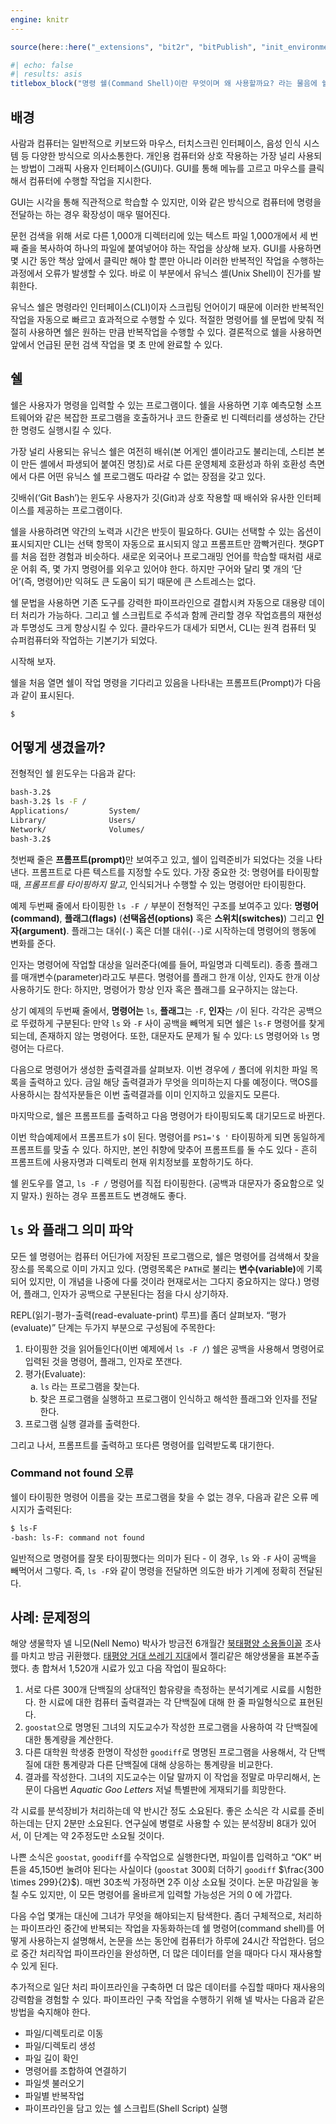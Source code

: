 ---
engine: knitr
---

```{r init, include=FALSE}
source(here::here("_extensions", "bit2r", "bitPublish", "init_environments.R"))
```


```{r}
#| echo: false
#| results: asis
titlebox_block("명령 쉘(Command Shell)이란 무엇이며 왜 사용할까요? 라는 물음에 쉘이 키보드, 화면, 운영 체제 및 사용자 프로그램과 어떻게 연관되어 있는지 이해하고, 그래픽 인터페이스(GUI) 대신 명령줄 인터페이스(CLI)를 사용해야 하는 경우와 그 이유를 학습한다. 더 나아가 챗GPT를 통해 새롭게 부상하고 있는 언어 사용자 인터페이스(NUI)도 적절히 활용하게 된다.", title = "학습목표", theme = "bluejeans")
```


## 배경

사람과 컴퓨터는 일반적으로 키보드와 마우스, 터치스크린 인터페이스, 음성 인식 시스템 등 다양한 방식으로 의사소통한다.
개인용 컴퓨터와 상호 작용하는 가장 널리 사용되는 방법이 그래픽 사용자 인터페이스(GUI)다. GUI를 통해 메뉴를 고르고 마우스를 클릭해서 컴퓨터에 수행할 작업을 지시한다.

GUI는 시각을 통해 직관적으로 학습할 수 있지만, 이와 같은 방식으로 컴퓨터에 명령을 전달하는 하는 경우 확장성이 매우 떨어진다.

문헌 검색을 위해 서로 다른 1,000개 디렉터리에 있는 텍스트 파일 1,000개에서 세 번째 줄을 복사하여 하나의 파일에 붙여넣어야 하는 작업을 상상해 보자. GUI를 사용하면 몇 시간 동안 책상 앞에서 클릭만 해야 할 뿐만 아니라 이러한 반복적인 작업을 수행하는 과정에서 오류가 발생할 수 있다. 바로 이 부분에서 유닉스 셸(Unix Shell)이 진가를 발휘한다.

유닉스 쉘은 명령라인 인터페이스(CLI)이자 스크립팅 언어이기 때문에 이러한 반복적인 작업을 자동으로 빠르고 효과적으로 수행할 수 있다. 적절한 명령어를 쉘 문법에 맞춰 적절히 사용하면 쉘은 원하는 만큼 반복작업을 수행할 수 있다. 
결론적으로 쉘을 사용하면 앞에서 언급된 문헌 검색 작업을 몇 초 만에 완료할 수 있다.

## 쉘

쉘은 사용자가 명령을 입력할 수 있는 프로그램이다. 쉘을 사용하면 기후 예측모형 소프트웨어와 같은 복잡한 프로그램을 호출하거나 코드 한줄로 빈 디렉터리를 생성하는 간단한 명령도 실행시킬 수 있다.

가장 널리 사용되는 유닉스 쉘은 여전히 배쉬(본 어게인 셸이라고도 불리는데, 스티븐 본이 만든 셸에서 파생되어 붙여진 명칭)로 서로 다른 운영체제 호환성과 하위 호환성 측면에서 다른 어떤 유닉스 쉘 프로그램도 따라갈 수 없는 장점을 갖고 있다.

깃배쉬('Git Bash')는 윈도우 사용자가 깃(Git)과 상호 작용할 때 배쉬와 유사한 인터페이스를 제공하는 프로그램이다.

쉘을 사용하려면 약간의 노력과 시간은 반듯이 필요하다. GUI는 선택할 수 있는 옵션이 표시되지만 CLI는 선택 항목이 자동으로 표시되지 않고 프롬프트만 깜빡거린다. 챗GPT를 처음 접한 경험과 비슷하다. 새로운 외국어나 프로그래밍 언어를 학습할 때처럼 새로운 어휘 즉, 몇 가지 명령어를 외우고 있어야 한다. 하지만 구어와 달리 몇 개의 '단어'(즉, 명령어)만 익혀도 큰 도움이 되기 때문에 큰 스트레스는 없다.

쉘 문법을 사용하면 기존 도구를 강력한 파이프라인으로 결합시켜 자동으로 대용량 데이터 처리가 가능하다. 그리고 쉘 스크립트로 주석과 함께 관리할 경우 작업흐름의 재현성과 투명성도 크게 향상시킬 수 있다. 클라우드가 대세가 되면서, CLI는 원격 컴퓨터 및 슈퍼컴퓨터와 작업하는 기본기가 되었다.

시작해 보자.

쉘을 처음 열면 쉘이 작업 명령을 기다리고 있음을 나타내는 프롬프트(Prompt)가 다음과 같이 표시된다.


```bash
$
```




## 어떻게 생겼을까? {#shell-looks-like}

전형적인 쉘 윈도우는 다음과 같다:

```bash
bash-3.2$ 
bash-3.2$ ls -F / 
Applications/         System/
Library/              Users/
Network/              Volumes/
bash-3.2$ 
```

첫번째 줄은 **프롬프트(prompt)**만 보여주고 있고, 쉘이 입력준비가 되었다는 것을 나타낸다.\index{프롬프트}\index{Prompt}
프롬프트로 다른 텍스트를 지정할 수도 있다. 가장 중요한 것:
명령어를 타이핑할 때, *프롬프트를 타이핑하지 말고*, 인식되거나 수행할 수 있는 명령어만 타이핑한다.

예제 두번째 줄에서 타이핑한 `ls -F /` 부분이 전형적인 구조를 보여주고 있다:
**명령어(command)**, **플래그(flags)** (**선택옵션(options)** 혹은 **스위치(switches)**) 그리고 **인자(argument)**.\index{플래그(flag)} \index{선택옵션(options)} \index{스위치(switches)}\index{인자(argument)}
플래그는 대쉬(`-`) 혹은 더블 대쉬(`--`)로 시작하는데 명령어의 행동에 변화를 준다.

인자는 명령어에 작업할 대상을 일러준다(예를 들어, 파일명과 디렉토리).
종종 플래그를 매개변수(parameter)라고도 부른다.\index{패러미터(parameter)}
명령어를 플래그 한개 이상, 인자도 한개 이상 사용하기도 한다:
하지만, 명령어가 항상 인자 혹은 플래그를 요구하지는 않는다.

상기 예제의 두번째 줄에서, **명령어는** `ls`, **플래그**는 `-F`, 
**인자**는 `/`이 된다. 각각은 공백으로 뚜렸하게 구분된다:
만약 `ls` 와 `-F` 사이 공백을 빼먹게 되면 쉘은 `ls-F` 명령어를 찾게 되는데,
존재하지 않는 명령어다. 또한, 대문자도 문제가 될 수 있다:
`LS` 명령어와 `ls` 명령어는 다르다.\index{ls}

다음으로 명령어가 생성한 출력결과를 살펴보자.
이번 경우에 `/` 폴더에 위치한 파일 목록을 출력하고 있다.
금일 해당 출력결과가 무엇을 의미하는지 다룰 예정이다.
맥OS를 사용하시는 참석자분들은 이번 출력결과를 이미 인지하고 있을지도 모른다.

마지막으로, 쉘은 프롬프트를 출력하고 다음 명령어가 타이핑되도록 대기모드로 바뀐다.

이번 학습예제에서 프롬프트가 `$ `이 된다. 명령어를 `PS1='$ '` 타이핑하게 되면 
동일하게 프롬프트를 맞출 수 있다.
하지만, 본인 취향에 맞추어 프롬프트를 둘 수도 있다 - 흔히 프롬프트에
사용자명과 디렉토리 현재 위치정보를 포함하기도 하다.

쉘 윈도우를 열고, `ls -F /` 명령어를 직접 타이핑한다.
(공백과 대문자가 중요함으로 잊지 말자.)
원하는 경우 프롬프트도 변경해도 좋다.

## `ls` 와 플래그 의미 파악 {#shell-ls}

모든 쉘 명령어는 컴퓨터 어딘가에 저장된 프로그램으로,
쉘은 명령어를 검색해서 찾을 장소를 목록으로 이미 가지고 있다.
(명령목록은 `PATH`로 불리는 **변수(variable)**에 기록되어 있지만,
이 개념을 나중에 다룰 것이라 현재로서는 그다지 중요하지는 않다.)
명령어, 플래그, 인자가 공백으로 구분된다는 점을 다시 상기하자.\index{PATH}\index{변수(variable)}

REPL(읽기-평가-출력(read-evaluate-print) 루프)를 좀더 살펴보자.
"평가(evaluate)" 단계는 두가지 부분으로 구성됨에 주목한다:


1. 타이핑한 것을 읽어들인다(이번 예제에서 `ls -F /`)
    쉘은 공백을 사용해서 명령어로 입력된 것을 명령어, 플래그, 인자로 쪼갠다.
2. 평가(Evaluate):  
    a. `ls` 라는 프로그램을 찾는다.  
    b. 찾은 프로그램을 실행하고 프로그램이 인식하고 해석한 플래그와 인자를 전달한다.
3. 프로그램 실행 결과를 출력한다.

그리고 나서, 프롬프트를 출력하고 또다른 명령어를 입력받도록 대기한다.

::: {.callout-note}
### Command not found 오류 {.unnumbered}

쉘이 타이핑한 명령어 이름을 갖는 프로그램을 찾을 수 없는 경우,
다음과 같은 오류 메시지가 출력된다:
 
```bash
$ ls-F
-bash: ls-F: command not found
```

일반적으로 명령어를 잘못 타이핑했다는 의미가 된다 - 이 경우,
`ls` 와 `-F` 사이 공백을 빼먹어서 그렇다. 즉, `ls -F`와 같이 
명령을 전달하면 의도한 바가 기계에 정확히 전달된다.
:::




## 사례: 문제정의

해양 생물학자 넬 니모(Nell Nemo) 박사가 방금전 6개월간 [북태평양 소용돌이꼴](http://en.wikipedia.org/wiki/North_Pacific_Gyre) 조사를 마치고 방금 귀환했다. 
[태평양 거대 쓰레기 지대](http://en.wikipedia.org/wiki/Great_Pacific_Garbage_Patch)에서 젤리같은 해양생물을 표본주출했다. 
총 합쳐서 1,520개 시료가 있고 다음 작업이 필요하다:

1.  서로 다른 300개 단백질의 상대적인 함유량을 측정하는 분석기계로 시료를 시험한다. 
     한 시료에 대한 컴퓨터 출력결과는 각 단백질에 대해 한 줄 파일형식으로 표현된다.
2.  `goostat`으로 명명된 그녀의 지도교수가 작성한 프로그램을 사용하여 각 단백질에 대한 통계량을 계산한다.
3.  다른 대학원 학생중 한명이 작성한 `goodiff`로 명명된 프로그램을 사용해서, 각 단백질에 대한 통계량과 다른 단백질에 대해 상응하는 통계량을 비교한다.
4.  결과를 작성한다. 그녀의 지도교수는 이달 말까지 이 작업을 정말로 마무리해서, 
     논문이 다음번 *Aquatic Goo Letters* 저널 특별판에 게재되기를 희망한다.


각 시료를 분석장비가 처리하는데 약 반시간 정도 소요된다. 
좋은 소식은 각 시료를 준비하는데는 단지 2분만 소요된다. 
연구실에 병렬로 사용할 수 있는 분석장비 8대가 있어서, 이 단계는 약 2주정도만 소요될 것이다.

나쁜 소식은 `goostat`, `goodiff`를 수작업으로 실행한다면, 
파일이름 입력하고 "OK" 버튼을 45,150번 눌려야 된다는 사실이다 (`goostat` 300회 더하기 `goodiff` $\frac{300 \times 299}{2}$). 매번 30초씩 가정하면 2주 이상 소요될 것이다. 
논문 마감일을 놓칠 수도 있지만, 이 모든 명령어를 올바르게 입력할 가능성은 거의 0 에 가깝다.

다음 수업 몇개는 대신에 그녀가 무엇을 해야되는지 탐색한다. 
좀더 구체적으로, 처리하는 파이프라인 중간에 반복되는 작업을 자동화하는데 쉘 명령어(command shell)를 어떻게 사용하는지 설명해서, 논문을 쓰는 동안에 컴퓨터가 하루에 24시간 작업한다. 
덤으로 중간 처리작업 파이프라인을 완성하면, 더 많은 데이터를 얻을 때마다 다시 재사용할 수 있게 된다.

추가적으로 일단 처리 파이프라인을 구축하면 더 많은 데이터를 수집할 때마다 재사용의 강력함을 경험할 수 있다. 파이프라인 구축 작업을 수행하기 위해 넬 박사는 다음과 같은 방법을 숙지해야 한다.

- 파일/디렉토리로 이동
- 파일/디렉토리 생성
- 파일 길이 확인
- 명령어를 조합하여 연결하기
- 파일셋 불러오기
- 파일별 반복작업
- 파이프라인을 담고 있는 쉘 스크립트(Shell Script) 실행



\begin{Exercise}\label{Ex1}

\noindent 1. 유닉스 쉘(Unix Shell)이 오랫동안 생존한 이유는 무엇인가요?
\begin{tasks}[label=(\arabic*)](1)
\task  사용자로 하여금 키보드 몇 번 쳐서 복잡한 작업을 수행할 수 있게 만들기 때문
\task  고성능 컴퓨팅(High Performance Computing, HPC)를 사용할 수 있게 해주기 때문
\task  프로그램을 새로운 방식으로 조합하여 반복적인 작업을 자동화할 수 있게 해주기 때문
\task  상기 모두
\end{tasks}

\noindent 2. 명령-라인 인터페이스(CLI)의 핵심 기능은 무엇인가요?
\begin{tasks}[label=(\arabic*)](1)
\task  읽기-평가-출력(REPL,read-evaluate-print loop)
\task  WIMP((Window) 윈도우, (Icon)아이콘, (Mouse)마우스, (Pointer)포인터)
\task  GUI (Graphical User Interface)
\task  컴퓨터와의 상호작용
\end{tasks}

\noindent 3. 다음 중 ls 명령어에 대한 올바른 설명은 무엇인가요?
\begin{tasks}[label=(\arabic*)](1)
\task  ls는 리스트의 약자로, 디렉토리의 내용을 보여주는 명령어입니다.
\task  ls는 항상 현재 디렉토리의 내용만 보여줍니다.
\task  ls 명령어는 파일이나 디렉토리를 삭제하는 데 사용됩니다.
\task  ls 명령어는 실행할 수 있는 프로그램을 찾는 데 사용됩니다.
\end{tasks}

\noindent 4. 쉘에 명령어를 입력하고 실행할 때의 순서를 올바르게 배열한 것은 무엇인가요?
\begin{tasks}[label=(\arabic*)](1)
\task  결과 출력 -> 프로그램 찾기 -> 타이핑한 것을 읽기 -> 프로그램 실행
\task  타이핑한 것을 읽기 -> 프로그램 찾기 -> 프로그램 실행 -> 결과 출력
\task  프로그램 찾기 -> 프로그램 실행 -> 타이핑한 것을 읽기 -> 결과 출력
\task  프로그램 실행 -> 결과 출력 -> 타이핑한 것을 읽기 -> 프로그램 찾기
\end{tasks}

\end{Exercise}




